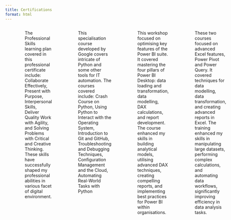 ```yaml
---
title: Certifications
format: html
---
```


:::::{.column-page-right}

::::{.columns .certificate_margin}
:::{.column width="70%"}
#### [Working in a Digital World: Professional Skills – IBM Skill Build](https://www.credly.com/badges/a295edb3-c524-47bb-b238-153c8f8a60f2)
:::
:::{.column width="20%"}
:::
:::{.column width="10%"}
#### 2024
:::

:::{.cert_experience}
The Professional Skills learning plan covered in this professional certificate include: Collaborate Effectively, Present with Purpose, Interpersonal Skills, Deliver Quality Work with Agility, and Solving Problems with Critical and Creative Thinking. These skills have successfully shaped my professional abilities in various facet of digital environment.
:::

:::{.column width="70%"}
#### [Google IT Automation with Python Specialisation – Google/Coursera](https://www.coursera.org/account/accomplishments/specialization/certificate/VY75DWS2G3RE)
:::
:::{.column width="20%"}
:::
:::{.column width="10%"}
#### 2022
:::

:::{.cert_experience}
This specialisation course developed by Google covers intricate of Python and some other tools for IT automation. The courses covered include: Crash Course on Python, Using Python to Interact with the Operating System, Introduction to Git and GitHub, Troubleshooting and Debugging Techniques, Configuration Management and the Cloud, Automating Real-World Tasks with Python
:::

:::{.column width="70%"}
#### [Power BI Super Users Workshop – Enterprise DNA](https://www.udemy.com/certificate/UC-f18a6376-354e-4754-8623-0ff74e075399/)
:::
:::{.column width="20%"}
:::
:::{.column width="10%"}
#### 2022
:::

:::{.cert_experience}
This workshop focused on optimising key features of the Power BI suite. It covered mastering the four pillars of Power BI Desktop: data loading and transformation, data modelling, DAX calculations, and report development. The course enhanced my skills in building analytical models, utilising advanced DAX techniques, creating compelling reports, and implementing best practices for Power BI within organisations.
:::

:::{.column width="70%"}
#### [Microsoft Excel Power Pivot & Power Query – GoSkills.com](https://www.goskills.com/Profile/comsavvy/Certificates/191954)
:::
:::{.column width="20%"}
:::
:::{.column width="10%"}
#### 2022
:::

:::{.cert_experience}
These two courses focused on advanced Excel features, Power Pivot and Power Query. It covered techniques for data modelling, data transformation, and creating advanced reports in Excel. The training enhanced my skills in manipulating large datasets, performing complex calculations, and automating data workflows, significantly improving efficiency in data analysis tasks.
:::

:::{.column width="70%"}
#### [Mastering DAX Calculations – Enterprise DNA](https://enterprise-dna.verified.cv/en/verify/92974995891854)
:::
:::{.column width="20%"}
:::
:::{.column width="10%"}
#### 2022
:::

:::{.cert_experience}
This course focused on advanced Data Analysis Expressions (DAX). It covered complex functions, optimisation techniques, and best practices for efficient data modelling. The training enhanced my ability to perform intricate data analysis, create sophisticated measures, and develop high-performing analytical solutions.
:::

:::{.column width="70%"}
#### [Spreadsheet Fundamentals Track – Datacamp](https://www.datacamp.com/statement-of-accomplishment/track/c958490a68b88ee8902aec7c6770f03a3e1645a8)
:::
:::{.column width="20%"}
:::
:::{.column width="10%"}
#### 2022
:::

:::{.cert_experience}
This professional certificate comprised five courses: Introduction to Google Sheets, Data Analysis in Google Sheets, Intermediate Google Sheets, Pivot Tables in Google Sheets, and Data Visualisation in Google Sheets. These courses enhanced my ability to effectively manipulate, analyse and visualise data using Google Sheets.
:::

:::{.column width="70%"}
#### [Importing & Cleaning Data with Python Track – Datacamp](https://www.datacamp.com/statement-of-accomplishment/track/07187005c51f319a236411aaf4f7b8a87e76a503)
:::
:::{.column width="20%"}
:::
:::{.column width="10%"}
#### 2022
:::

:::{.cert_experience}
This professional certificate enhanced my skills in importing data into Python from various sources -including Excel, SQL, SAS, web, and APIs—cleaning and diagnosing dirty data, reshaping DataFrames using pandas, and applying data manipulation techniques in a real-world project such as analysing Airbnb market trends.
:::

:::{.column width="70%"}
#### [Applied Data Science II: Machine Learning & Statistical Analysis (with honors) – World Quant University](https://www.youracclaim.com/badges/28cfa17e-1c24-48ce-84cc-b4e6bae4c2e4)
:::
:::{.column width="20%"}
:::
:::{.column width="10%"}
#### 2021
:::

:::{.cert_experience}
This professional course focused on advanced data science topics, including machine learning algorithms and statistical analysis techniques. It enhanced my skills in building predictive models, performing statistical inference, and applying machine learning methods to real-world datasets.
:::

:::{.column width="70%"}
#### [Time Series Analysis and Forecasting using Python – Udemy](https://www.udemy.com/certificate/UC-81e58c57-c931-4c32-b5b0-e04b6db53998/)
:::
:::{.column width="20%"}
:::
:::{.column width="10%"}
#### 2021
:::

:::{.cert_experience}
Acquired practical skills in time series analysis and forecasting using Python. Learned to manipulate time-stamped data, identify trends and seasonal patterns, and build predictive models with libraries like pandas and statsmodels. This course enhanced my ability to forecast future data points based on historical trends.
:::

:::{.column width="70%"}
#### [TensorFlow for AI, Machine Learning, and Deep Learning – DeepLearning.AI/Coursera](https://www.coursera.org/account/accomplishments/certificate/LKRZD2N8B5U5)
:::
:::{.column width="20%"}
:::
:::{.column width="10%"}
#### 2020
:::

:::{.cert_experience}
This course provided a comprehensive introduction to TensorFlow, an open-source machine learning framework, which enhanced my skills in building and training neural network models.
:::

:::{.column width="70%"}
#### [Excel Skills for Business Specialisation – Macquarie University/Coursera](https://www.coursera.org/account/accomplishments/specialization/certificate/EH5NQAYNX7HJ)
:::
:::{.column width="20%"}
:::
:::{.column width="10%"}
#### 2020
:::

:::{.cert_experience}
This specialisation enhanced my Excel skills for business applications, covering advanced formulas, data modelling, pivot tables, and interactive dashboards—improving my ability to efficiently analyze and visualize business data.
:::

:::{.column width="70%"}
#### [SQL for Data Science – University of California (UC Davis)/Coursera](https://www.coursera.org/account/accomplishments/specialization/certificate/EH5NQAYNX7HJ)
:::
:::{.column width="20%"}
:::
:::{.column width="10%"}
#### 2020
:::

:::{.cert_experience}
This course provided a comprehensive introduction to SQL for data science. It covered querying databases, performing data analysis, and working with real-world datasets. The training enhanced my ability to manage and analyze data using SQL, improving my efficiency in data-driven decision-making.
:::

:::{.column width="70%"}
#### [Applied Data Science I: Scientific Computing & Python for Data Science – World Quant University](https://www.youracclaim.com/badges/51075f3f-07f3-45dd-8e99-ce2f3b7fff77/public_url)
:::
:::{.column width="20%"}
:::
:::{.column width="10%"}
#### 2019
:::

:::{.cert_experience}
This course focused on scientific computing and Python for data science. It covered essential Python libraries such as NumPy, pandas, and Matplotlib, and their applications in data analysis. The training enhanced my skills in scientific computing, data manipulation, and visualization, enabling me to tackle complex data science problems.
:::

::::
::::::